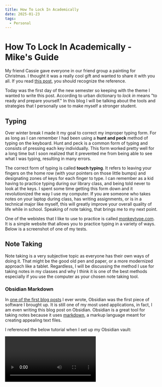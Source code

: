```yaml
---
title: How To Lock In Academically
date: 2025-01-23
tags:
  - Personal
---
```


# How To Lock In Academically - Mike's Guide

<CustomImage src="https://raw.githubusercontent.com/michael-kudrik/BlogPosts/main/images/sceneAtTheSeaPainting.jpg" alt="painting of scene at the sea"/>

My friend Cassie gave everyone in our friend group a painting for Christmas. I thought it was a really cool gift and wanted to share it with you all. If you read [this post](https://blog.mikekudrik.boats/posts/ASceneAtTheSea), you should recognize the reference.

Today was the first day of the new semester so keeping with the theme I wanted to write this post. According to urban dictionary to *lock in* means "to ready and prepare yourself." In this blog I will be talking about the tools and strategies that I personally use to make myself a stronger student. 

## Typing

Over winter break I made it my goal to correct my improper typing form. For as long as I can remember I had been using a **hunt and peck** method of typing on the keyboard. Hunt and peck is a common form of typing and consists of pressing each key individually. This form worked pretty well for a long time but I soon realized that it prevented me from being able to see what I was typing, resulting in many errors. 

The correct form of typing is called **touch typing**. It refers to leaving your fingers on the home row (with your pointers on those little bumps) and designating zones of keys for each finger to type. I can remember as a kid having to practice typing during our library class, and being told never to look at the keys. I spent some time getting this form down and it revolutionized the way I use my computer. If you are someone who takes notes on your laptop during class, has writing assignments, or is in a technical major like myself, this will greatly improve your overall quality of life while in school. Speaking of note taking, that brings me to my next point. 

One of the webistes that I like to use to practice is called [monkeytype.com](https://monkeytype.com/). It is a simple website that allows you to practice typing in a variety of ways. Below is a screenshot of one of my tests.

<CustomImage src="https://raw.githubusercontent.com/michael-kudrik/BlogPosts/main/images/monkeytype.png" alt="monkeytype screenshot"/>

## Note Taking 

Note taking is a very subjective topic as everyone has their own ways of doing it. That might be the good old pen and paper, or a more modernized approach like a tablet. Regardless, I will be discussing the method I use for taking notes in my classes and why I think it is one of the best methods especially if you use the computer as your chosen note taking tool.

### Obsidian Markdown

In [one of the first blog posts](https://blog.mikekudrik.boats/posts/Issue1#trendy-tools) I ever wrote, Obsidian was the first piece of software I brought up. It is still one of my most used applications, in fact, I am even writing this blog post on Obsidian. Obsidian is a great tool for taking notes because it uses [markdown](https://www.markdownguide.org/), a markup language meant for creating appealing text files. 

I referenced the below tutorial when I set up my Obsidian vault: 

<Video id="QWYG_67ADv4"/>

I will detail some of the reasons why I think this is the superior method of note taking:

- [Bi-directional links](https://help.obsidian.md/Plugins/Backlinks): Obsidian utilizes what they call Backlinks, meaning you can reference another note from the current one. This is useful for all sorts of things and lets you navigate to topics that may have been mentioned earlier in your studies, but are brought back up later.
- Cross Platform: Obsidian can be installed on all major operating systems, including iOS.
- Customization: Obsidian allows for the installation of plugins ranging from spell checkers to inline mathematics graph visualizations. You can also change the colors and fonts of everything that you see on screen.
- Distraction Free: Since it is a standalone application, it prevents you from the urge to open a new tab in your browser. It also comes clutter free by default and is a lot simpler than something like say Notion.
- Markdown: Writing notes in markdown is where the true strength of Obsidian lies. As opposed to say something like google docs, markdown allows for the embedding of images, videos, and the creation of headers and code blocks. Additionally the syntax is very simple and can be learned in around fifteen minutes. 
- Git: Obsidian can be used in conjunction with git version control meaning you can back up all of your notes to a remote repository. This means that you can no longer use the excuse of your dog eating your homework. 

Below is an image of what my obsidian workspace looks like.

<CustomImage src="https://raw.githubusercontent.com/michael-kudrik/BlogPosts/main/images/obsidianExample2.png" alt="obsidian screenshot"/>

## Studying

In order to lock in you must study. This is a reality that many students fail to fully accept. Over the years I have tweaked my study methods greatly. Everyone is different and the method I am about to describe may not be whats best for you. Keep this in mind when you read the following.

### Studykit

Back in 2022, Quizlet, a flashcard study website which you may know, began to move towards a paid subscription service. I for one became fed up with the fact that every company has begun to move to this more subscription based profit model.

So I did what anyone should do and I began looking for free alternatives. That is when I learned about StudyKit, a web application built by students for students. When I started using StudyKit, it was extremely bare-bones, but since then there have been impressive changes. 

This tends to be my go to for every subject, as it seems to be a surefire method to memorize and understand concepts. Give it a peek.
https://studykit.app/

<CustomImage src="https://raw.githubusercontent.com/michael-kudrik/BlogPosts/main/images/studyKit.png" alt="StudyKit screenshot"/>

### Pomodoro Technique

The Pomodoro Technique comes down to the following steps:

(From Wikipedia)
1. Decide on the task to be done.
2. Set the Pomodoro timer (typically for 25 minutes).
3. Work on the task.
4. End work when the timer rings and take a short break (typically 5–10 minutes).
5. Go back to Step 2 and repeat until you complete four pomodori.
6. After four pomodori are done, take a long break (typically 20 to 30 minutes) instead of a short break. Once the long break is finished, return to step 2.

Using this technique when I have to study for prolonged amounts of times really tends to help break it up, saving my attention span from obliteration. I have found that the website [pomofocus.io](https://pomofocus.io/) does a pretty good job at displaying the timer. It even comes with a task list which helps breaking down study sections. 

## iCalendar 

One of the most essential parts of becoming an [*academic weapon*](https://en.wiktionary.org/wiki/academic_weapon) is making sure to not miss class. Setting up a calendar is one of the best ways to avoid this catastrophe. Using an [iCalandar](https://icalendar.org/) is a great resource. The best part about The **Internet Calendaring and Scheduling Core Object Specification** (quite the name) is that it allows for cross platform synchronization. This means that you could create a calendar on your phone, say for your classes, and then subscribe to it on your laptop, even if you are not using the same calendar application. 

I personally use Google Calendar for its simplicity, but Apple Calendar or Proton Calendar, are just a few of many great options. 

## Closing Remarks

I am looking forward to my classes this semester and hope you are too. Go ahead and put those brains to work.

In the great words of Kintaro Oe:
*"Study! Study! Study! Study!"*

<CustomImage src="https://raw.githubusercontent.com/michael-kudrik/BlogPosts/main/images/study.jpg" alt="Golden Boy!"/>



